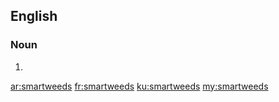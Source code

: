 ==English==

===Noun===
{{head|en}}

# {{plural of|smartweed}}

[[ar:smartweeds]]
[[fr:smartweeds]]
[[ku:smartweeds]]
[[my:smartweeds]]